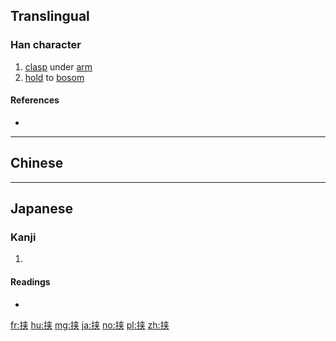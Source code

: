 {{also|挾}}
==Translingual==

===Han character===
{{Han char|rn=64|rad=手|as=06|sn=9|four=|canj=QKT|ids=⿰扌夹}}

# [[clasp]] under [[arm]]
# [[hold]] to [[bosom]]

====References====
* {{Han ref|kx=0431.171|hdz=31868.090|uh=631F|ud=25375}}

----

==Chinese==
{{zh-see|挾}}

----

==Japanese==

===Kanji===
{{ja-kanji|grade=c|rs=手06|style=s|kyu=挾}}

# {{defn|lang=ja|sort=手06}}

====Readings====
* {{ja-readings|on=[[きょう]] (kyō), [[しょう]] (shō)|kun=[[はさむ|はさ.む]] (hasa.mu)}}

[[fr:挟]]
[[hu:挟]]
[[mg:挟]]
[[ja:挟]]
[[no:挟]]
[[pl:挟]]
[[zh:挟]]